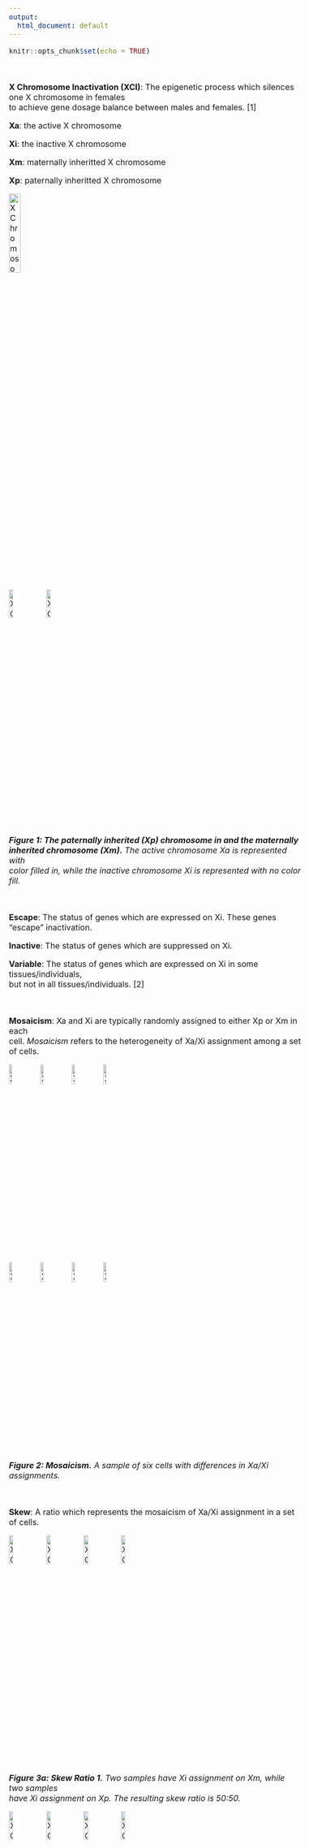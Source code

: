 ```yaml
---
output:
  html_document: default
---
```

<style type="text/css">
  body{
  font-size: 12pt;
}
</style>

```r
knitr::opts_chunk$set(echo = TRUE)
```

<br />

**X Chromosome Inactivation (XCI)**: The epigenetic process which silences one X chromosome in females\
to achieve gene dosage balance between males and females. [1]

**Xa**: the active X chromosome\

**Xi**: the inactive X chromosome\

**Xm**: maternally inheritted X chromosome\

**Xp**: paternally inheritted X chromosome\

![X Chromosomes](images/XCI-images/Slide2.png){width=20%}\
![X Chromosomes](images/XCI-images/Slide3.png){width=12%}
![X Chromosomes](images/XCI-images/Slide4.png){width=12%}\

***Figure 1: The paternally inherited (Xp) chromosome in and the maternally***\
***inherited chromosome (Xm).*** *The active chromosome Xa is represented with*\
*color filled in, while the inactive chromosome Xi is represented with no color fill.*\

<br />

**Escape**: The status of genes which are expressed on Xi. These genes "escape" inactivation. 

**Inactive**: The status of genes which are suppressed on Xi.

**Variable**: The status of genes which are expressed on Xi in some tissues/individuals,\
but not in all tissues/individuals. [2]

<br />

**Mosaicism**: Xa and Xi are typically randomly assigned to either Xp or Xm in each\
cell. *Mosaicism* refers to the heterogeneity of Xa/Xi assignment among a set of cells.

![X Chromosomes](images/XCI-images/Slide5.png){width=10%}
![X Chromosomes](images/XCI-images/Slide6.png){width=10%}
![X Chromosomes](images/XCI-images/Slide5.png){width=10%}
![X Chromosomes](images/XCI-images/Slide6.png){width=10%}\
![X Chromosomes](images/XCI-images/Slide6.png){width=10%}
![X Chromosomes](images/XCI-images/Slide5.png){width=10%}
![X Chromosomes](images/XCI-images/Slide6.png){width=10%}
![X Chromosomes](images/XCI-images/Slide5.png){width=10%}\
***Figure 2: Mosaicism.*** *A sample of six cells with differences in Xa/Xi assignments.*\

<br />


**Skew**: A ratio which represents the mosaicism of Xa/Xi assignment in a set of cells.

![X Chromosomes](images/XCI-images/Slide5.png){width=12%}
![X Chromosomes](images/XCI-images/Slide5.png){width=12%}
![X Chromosomes](images/XCI-images/Slide6.png){width=12%}
![X Chromosomes](images/XCI-images/Slide6.png){width=12%}\
***Figure 3a: Skew Ratio 1.*** *Two samples have Xi assignment on Xm, while two samples*\
*have Xi assignment on Xp. The resulting skew ratio is 50:50.*

![X Chromosomes](images/XCI-images/Slide5.png){width=12%}
![X Chromosomes](images/XCI-images/Slide5.png){width=12%}
![X Chromosomes](images/XCI-images/Slide5.png){width=12%}
![X Chromosomes](images/XCI-images/Slide6.png){width=12%}\
***Figure 3b: Skew Ratio 2.*** *Three samples have Xi assignment on Xm, while one sample*\
*has Xi assignment on Xp. The resulting skew ratio is 25:75.*

![X Chromosomes](images/XCI-images/Slide5.png){width=12%}
![X Chromosomes](images/XCI-images/Slide5.png){width=12%}
![X Chromosomes](images/XCI-images/Slide5.png){width=12%}
![X Chromosomes](images/XCI-images/Slide5.png){width=12%}\
***Figure 3c: Skew Ratio 2.*** *All four samples have Xi assignment on Xm.*\
*The resulting skew ratio is 0:100. This is a rare occurrence in nature,*\
*and is often referred to has non-random assignment or fully skewed [3]*\

<br />

**%Xi or tau ($\tau$)**: The ratio of a gene's expression on Xi over its total expression across\
both Xa and Xi, referred to as %Xi [4] or $\tau$ [5]. In allele specific expression (ASE)\
based methods for escape inference, $\tau$ is compared to the skew ratio. Significant\
deviation of $\tau$ from the skew ratio reflects biallelic expression and classifies a gene as\
escape.

$N=expression\ level$

$j=gene$

$i=inactive\ x\ chromosome$

$a=active\ x\ chromosome$

$\tau = \frac{N_{ij}}{N_{aj} + N_{ij}}$

*A note about skew: For ASE based methods, data sets with a higher skew ratio (such as 25:75)*\
*are strengthened for estimating escape expression due to the lower Xi expression levels*\
*required to infer significance.*   

**Tau+ ($\tau$+)**: The $\tau$ (or %Xi) values from the subset of XCI calls which were inferred from\
samples which were sufficiently skewed (>25:75). This subset is a more robust estimate of\
ASE and is strengthened for escape calling. [4] 

<br />

<br />

